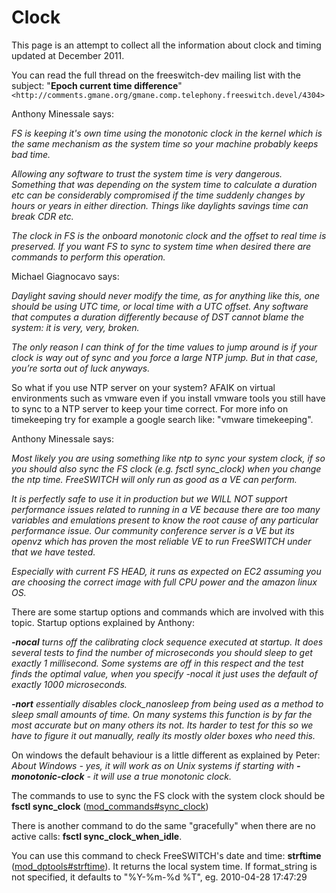
# Clock 

 

This page is an attempt to collect all the information about clock and timing updated at December 2011.

  
You can read the full thread on the freeswitch-dev mailing list with the subject: "**Epoch current time difference**" `<http://comments.gmane.org/gmane.comp.telephony.freeswitch.devel/4304>`

  
Anthony Minessale says:

_FS is keeping it's own time using the monotonic clock in the kernel which is the same mechanism as the system time so your machine probably keeps bad time._

_Allowing any software to trust the system time is very dangerous. Something that was depending on the system time to calculate a duration etc can be considerably compromised if the time suddenly changes by hours or years in either direction. Things like daylights savings time can break CDR etc._

_The clock in FS is the onboard monotonic clock and the offset to real time is preserved. If you want FS to sync to system time when desired there are commands to perform this operation._

Michael Giagnocavo says:

_Daylight saving should never modify the time, as for anything like this, one should be using UTC time, or local time with a UTC offset. Any software that computes a duration differently because of DST cannot blame the system: it is very, very, broken._

_The only reason I can think of for the time values to jump around is if your clock is way out of sync and you force a large NTP jump. But in that case, you’re sorta out of luck anyways._

  
So what if you use NTP server on your system? AFAIK on virtual environments such as vmware even if you install vmware tools you still have to sync to a NTP server to keep your time correct. For more info on timekeeping try for example a google search like: "vmware timekeeping".

Anthony Minessale says:

_Most likely you are using something like ntp to sync your system clock, if so you should also sync the FS clock (e.g. fsctl sync\_clock) when you change the ntp time. FreeSWITCH will only run as good as a VE can perform._

_It is perfectly safe to use it in production but we WILL NOT support performance issues related to running in a VE because there are too many variables and emulations present to know the root cause of any particular performance issue._ _Our community conference server is a VE but its openvz which has proven the most reliable VE to run FreeSWITCH under that we have tested._

_Especially with current FS HEAD, it runs as expected on EC2 assuming you are choosing the correct image with full CPU power and the amazon linux OS._ 

There are some startup options and commands which are involved with this topic. Startup options explained by Anthony:

_**\-nocal** turns off the calibrating clock sequence executed at startup. It does several tests to find the number of microseconds you should sleep to get exactly 1 millisecond. Some systems are off in this respect and the test finds the optimal value, when you specify -nocal it just uses the default of exactly 1000 microseconds._

_**\-nort** essentially disables clock\_nanosleep from being used as a method to sleep small amounts of time. On many systems this function is by far the most accurate but on many others its not. Its harder to test for this so we have to figure it out manually, really its mostly older boxes who need this._

On windows the default behaviour is a little different as explained by Peter: _About Windows - yes, it will work as on Unix systems if starting with **\-monotonic-clock** \- it will use a true monotonic clock._

The commands to use to sync the FS clock with the system clock should be **fsctl sync\_clock** ([mod\_commands#sync\_clock](../Modules/mod_commands_1966741.mdx#sync_clock))

There is another command to do the same "gracefully" when there are no active calls: **fsctl sync\_clock\_when\_idle**.

You can use this command to check FreeSWITCH's date and time: **strftime** ([mod\_dptools#strftime](../Modules/mod-dptools/6586520.mdx#about)). It returns the local system time. If format\_string is not specified, it defaults to "%Y-%m-%d %T", eg. 2010-04-28 17:47:29


